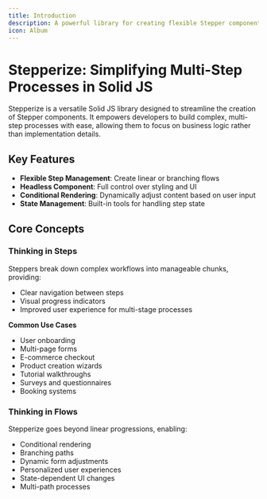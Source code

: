 ```yaml
---
title: Introduction
description: A powerful library for creating flexible Stepper components in Solid JS
icon: Album
---
```


# Stepperize: Simplifying Multi-Step Processes in Solid JS

Stepperize is a versatile Solid JS library designed to streamline the creation of Stepper components. It empowers developers to build complex, multi-step processes with ease, allowing them to focus on business logic rather than implementation details.

## Key Features

- **Flexible Step Management**: Create linear or branching flows
- **Headless Component**: Full control over styling and UI
- **Conditional Rendering**: Dynamically adjust content based on user input
- **State Management**: Built-in tools for handling step state

## Core Concepts

### Thinking in Steps

Steppers break down complex workflows into manageable chunks, providing:

- Clear navigation between steps
- Visual progress indicators
- Improved user experience for multi-stage processes

**Common Use Cases**

- User onboarding
- Multi-page forms
- E-commerce checkout
- Product creation wizards
- Tutorial walkthroughs
- Surveys and questionnaires
- Booking systems

### Thinking in Flows

Stepperize goes beyond linear progressions, enabling:

- Conditional rendering
- Branching paths
- Dynamic form adjustments
- Personalized user experiences
- State-dependent UI changes
- Multi-path processes
